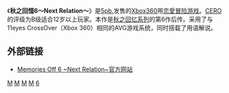 {{noteTA
|T=zh-cn:秋之回忆6 下一篇章;
|1=zh:Next Relation; zh-cn:下一篇章;
}}
{{Infobox animanga/Headerofja
|タイトル=Memories Off 6～Next Relation～
|ジャンル=恋愛冒险游戏
}}
{{Infobox animanga/Game
|対応機種=プレイステーション2 Xbox360
|開発元=5pb.
|発売元=5pb.
|プロデューサー=志倉千代丸
|監督=
|人物設定=輿水隆之、松尾ゆきひろ
|メディア=DVD-ROM
|プレイ人数=1人
|発売日=2009年 8月 27日
|販売価格=Xbox 360 ： 限定版(*1)：9,240日圓(含税)/通常版：7,140日圓(含税)
Xbox 360 ： メモリーズオフ6ダブルパック(*2) 10,290日圓(含税)
PlayStation 2 ： 限定版(*1)：9,240日圓(含税)/通常版：7,140日圓(含税)
|売上本数=
|レイティング=[[CERO|CERO]]: B（12岁以上）
|インタフェース=
|コンテンツアイコン=
|キャラクター名設定=不可
|エンディング数=
|セーブファイル数=
|セーブファイル容量=
|クイックセーブ=有
|クイックロード=有
|コンテニュー=
|画面サイズ=
|全画面表示モード=
|音楽フォーマット=
|キャラクターボイス=
|バックログ=
|CGモード=有
|音楽モード=
|回想モード=
|メッセージスキップ=
|オートモード=
|その他=
}}
{{Infobox animanga/Footerofja}}
《'''秋之回憶6～Next Relation～'''》是[[5pb.|5pb.]]发售的[[Xbox360|Xbox360]]用[[恋愛冒险游戏|恋愛冒险游戏]]。[[CERO|CERO]]的评级为B级适合12岁以上玩家。本作是[[秋之回忆系列|秋之回忆系列]]的第6作后传。采用了与11eyes CrossOver（Xbox 360）相同的AVG游戏系统，同时搭载了用语解说。

== 外部链接 ==
*{{ja}}[http://memoriesoff.jp/6nr/index.html Memories Off 6 ~Next Relation~官方网站]
{{MemoriesOff}}
{{DEFAULTSORT:Memories Off 6 Next Relation}}

[[Category:Xbox_360遊戲|M]]
[[Category:PlayStation_2游戏|M]]
[[Category:2009年电子游戏|M]]
[[Category:PlayStation_Portable游戏|M]]
[[Category:告别回憶系列|6]]